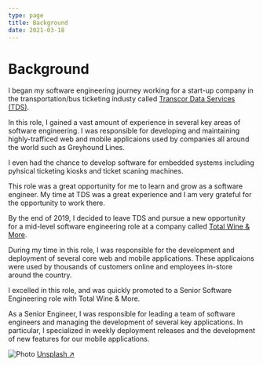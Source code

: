 ```yaml
---
type: page
title: Background
date: 2021-03-18
---
```


# Background

I began my software engineering journey working for a start-up company in the transportation/bus ticketing industy called [Transcor Data Services (TDS)](https://tdstickets.com). 

In this role, I gained a vast amount of experience in several key areas of software engineering. I was responsible for developing and maintaining highly-trafficed web and mobile applicaions used by companies all around the world such as Greyhound Lines. 

I even had the chance to develop software for embedded systems including pyhsical ticketing kiosks and ticket scaning machines. 

This role was a great opportunity for me to learn and grow as a software engineer. My time at TDS was a great experience and I am very grateful for the opportunity to work there.


By the end of 2019, I decided to leave TDS and pursue a new opportunity for a mid-level software engineering role at a company called [Total Wine & More](https://www.totalwine.com).

During my time in this role, I was responsible for the development and deployment of several core web and mobile applications. These applicaions were used by thousands of customers online and employees in-store around the country.

I excelled in this role, and was quickly promoted to a Senior Software Engineering role with Total Wine & More. 

As a Senior Engineer, I was responsible for leading a team of software engineers and managing the development of several key applications. In particular, I specialized in weekly deployment releases and the development of new features for our mobile applications. 




<Image
  src="/images/photo2.jpg"
  alt="Photo"
  width={1125}
  height={750}
  priority
  className="next-image"
/>
[Unsplash ↗ ](https://unsplash.com/photos/WeYamle9fDM)

